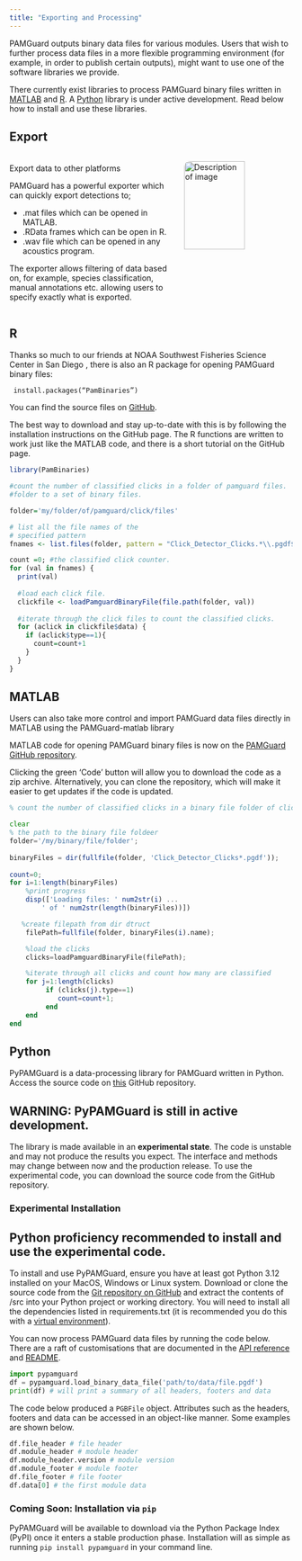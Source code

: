 ```yaml
---
title: "Exporting and Processing"
---
```


PAMGuard outputs binary data files for various modules. Users that wish to further process data files in a more flexible programming environment (for example, in order to publish certain outputs), might want to use one of the software libraries we provide.

There currently exist libraries to process PAMGuard binary files written in <a href="https://uk.mathworks.com/products/matlab.html" target="matlab">MATLAB</a> and <a href="https://www.r-project.org/" target="matlab">R</a>. A <a href="https://www.python.org/" target="python">Python</a> library is under active development. Read below how to install and use these libraries.

:::::::::: panel-tabset
## Export

:::::: columns
:::: {.column width="60%"}
::: {style="text-align: left;"}
<p style="font-weight: bold; font-size: 18px;">

Export data to other platforms

</p>
:::

PAMGuard has a powerful exporter which can quickly export detections to;

-   .mat files which can be opened in MATLAB.
-   .RData frames which can be open in R.
-   .wav file which can be opened in any acoustics program.

The exporter allows filtering of data based on, for example, species classification, manual annotations etc. allowing users to specify exactly what is exported.
::::

::: {.column width="40%"}
<img src="./images/export_dialog.png" alt="Description of image" style="border-radius: 10px; width: 75%; height: 75%"/>
:::
::::::

## R

Thanks so much to our friends at NOAA Southwest Fisheries Science Center in San Diego , there is also an R package for opening PAMGuard binary files:

<code> install.packages("PamBinaries") </code>

You can find the source files on [GitHub](https://github.com/TaikiSan21/PamBinaries).

The best way to download and stay up-to-date with this is by following the installation instructions on the GitHub page. The R functions are written to work just like the MATLAB code, and there is a short tutorial on the GitHub page.

``` r
library(PamBinaries)

#count the number of classified clicks in a folder of pamguard files. 
#folder to a set of binary files. 

folder='my/folder/of/pamguard/click/files'

# list all the file names of the
# specified pattern
fnames <- list.files(folder, pattern = "Click_Detector_Clicks.*\\.pgdf$")

count =0; #the classified click counter. 
for (val in fnames) {
  print(val)
  
  #load each click file.
  clickfile <- loadPamguardBinaryFile(file.path(folder, val))
  
  #iterate through the click files to count the classified clicks. 
  for (aclick in clickfile$data) {
    if (aclick$type==1){
      count=count+1
    }
  }
}
```

## MATLAB

Users can also take more control and import PAMGuard data files directly in MATLAB using the PAMGuard-matlab library

MATLAB code for opening PAMGuard binary files is now on the [PAMGuard GitHub repository](https://github.com/PAMGuard/PAMGuardMatlab).

Clicking the green 'Code' button will allow you to download the code as a zip archive. Alternatively, you can clone the repository, which will make it easier to get updates if the code is updated.

``` octave
% count the number of classified clicks in a binary file folder of clicks. 

clear
% the path to the binary file foldeer
folder='/my/binary/file/folder';
 
binaryFiles = dir(fullfile(folder, 'Click_Detector_Clicks*.pgdf'));
 
count=0; 
for i=1:length(binaryFiles)
    %print progress
    disp(['Loading files: ' num2str(i) ...
        ' of ' num2str(length(binaryFiles))])

   %create filepath from dir dtruct
    filePath=fullfile(folder, binaryFiles(i).name);

    %load the clicks
    clicks=loadPamguardBinaryFile(filePath);

    %iterate through all clicks and count how many are classified 
    for j=1:length(clicks)
         if (clicks(j).type==1) 
            count=count+1;
         end
    end
end
```

## Python

PyPAMGuard is a data-processing library for PAMGuard written in Python. Access the source code on <a href='https://github.com/sullivan-james/pypamguard'>this</a> GitHub repository.

::: callout-warning
## WARNING: PyPAMGuard is still in active development.

The library is made available in an **experimental state**. The code is unstable and may not produce the results you expect. The interface and methods may change between now and the production release. To use the experimental code, you can download the source code from the GitHub repository.
:::

### Experimental Installation

::: callout-caution
## Python proficiency recommended to install and use the experimental code.
:::

To install and use PyPAMGuard, ensure you have at least got Python 3.12 installed on your MacOS, Windows or Linux system. Download or clone the source code from the <a href='https://github.com/sullivan-james/pypamguard'>Git repository on GitHub</a> and extract the contents of /src into your Python project or working directory. You will need to install all the dependencies listed in requirements.txt (it is recommended you do this with a <a href='https://docs.python.org/3/library/venv.html'>virtual environment</a>).

You can now process PAMGuard data files by running the code below. There are a raft of customisations that are documented in the <a href='https://sullivan-james.github.io/pypamguard/pypamguard.html'>API reference</a> and <a href='https://github.com/sullivan-james/pypamguard/blob/main/README.md'>README</a>.

``` python
import pypamguard
df = pypamguard.load_binary_data_file('path/to/data/file.pgdf')
print(df) # will print a summary of all headers, footers and data
```

The code below produced a `PGBFile` object. Attributes such as the headers, footers and data can be accessed in an object-like manner. Some examples are shown below.

``` python
df.file_header # file header
df.module_header # module header
df.module_header.version # module version
df.module_footer # module footer
df.file_footer # file footer
df.data[0] # the first module data
```

::: callout-note
### Coming Soon: Installation via `pip`

PyPAMGuard will be available to download via the Python Package Index (PyPI) once it enters a stable production phase. Installation will as simple as running `pip install pypamguard` in your command line.
:::
::::::::::